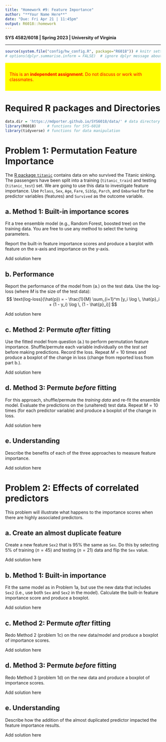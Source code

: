 ```yaml
---
title: "Homework #9: Feature Importance" 
author: "**Your Name Here**"
date: "Due: Fri Apr 21 | 11:45pm"
output: R6018::homework
---
```


**SYS 4582/6018 | Spring 2023 | University of Virginia **

*******************************************
```r
source(system.file("config/hw_config.R", package="R6018")) # knitr settings
# options(dplyr.summarise.inform = FALSE)  # ignore dplyr message about grouping
```

::: {style="background-color:yellow; color:red; display: block; border-color: black; padding:1em"}
This is an **independent assignment**. Do not discuss or work with classmates.
:::

# Required R packages and Directories

::: {.solution}
```r
data.dir = 'https://mdporter.github.io/SYS6018/data/' # data directory
library(R6018)     # functions for SYS-6018
library(tidyverse) # functions for data manipulation   
```
:::



# Problem 1: Permutation Feature Importance 

The [R package `titanic`](https://cran.r-project.org/web/packages/titanic/index.html) contains data on who survived the Titanic sinking. The passengers have been split into a training (`titanic_train`) and testing (`titanic_test`) set. We are going to use this data to investigate feature importance.
Use `Pclass`, `Sex`, `Age`, `Fare`, `SibSp`, `Parch`, and `Embarked` for the predictor variables (features) and `Survived` as the outcome variable. 


## a. Method 1: Built-in importance scores

Fit a tree ensemble model (e.g., Random Forest, boosted tree) on the training data. You are free to use any method to select the tuning parameters.

Report the built-in feature importance scores and produce a barplot with feature on the x-axis and importance on the y-axis. 

::: {.solution}
Add solution here
:::

## b. Performance 

Report the performance of the model from (a.) on the test data. Use the log-loss (where $M$ is the size of the test data):
$$ 
\text{log-loss}(\hat{p}) = - \frac{1}{M} \sum_{i=1}^m [y_i \log \, \hat{p}_i + (1 - y_i) \log \, (1 - \hat{p}_i)]
$$

::: {.solution}
Add solution here
:::

## c. Method 2: Permute *after* fitting

Use the fitted model from question (a.) to perform permutation feature importance. Shuffle/permute each variable individually on the *test set* before making predictions. Record the loss. Repeat $M=10$ times and produce a boxplot of the change in loss (change from reported loss from part b.). 

::: {.solution}
Add solution here
:::

## d. Method 3: Permute *before* fitting

For this approach, shuffle/permute the *training data* and re-fit the ensemble model. Evaluate the predictions on the (unaltered) test data. Repeat $M=10$ times (for each predictor variable) and produce a boxplot of the change in loss. 

::: {.solution}
Add solution here
:::


## e. Understanding 

Describe the benefits of each of the three approaches to measure feature importance. 

::: {.solution}
Add solution here
:::

# Problem 2: Effects of correlated predictors

This problem will illustrate what happens to the importance scores when there are highly associated predictors. 

## a. Create an almost duplicate feature

Create a new feature `Sex2` that is 95% the same as `Sex`. Do this by selecting 5% of training ($n=45$) and testing ($n=21$) data and flip the `Sex` value. 

::: {.solution}
Add solution here
:::

## b. Method 1: Built-in importance

Fit the same model as in Problem 1a, but use the new data that includes `Sex2` (i.e., use both `Sex` and `Sex2` in the model). Calculate the built-in feature importance score and produce a boxplot. 

::: {.solution}
Add solution here
:::



## c. Method 2: Permute *after* fitting

Redo Method 2 (problem 1c) on the new data/model and produce a boxplot of importance scores. 

::: {.solution}
Add solution here
:::

## d. Method 3: Permute *before* fitting

Redo Method 3 (problem 1d) on the new data and produce a boxplot of importance scores. 

::: {.solution}
Add solution here
:::


## e. Understanding

Describe how the addition of the almost duplicated predictor impacted the feature importance results.  

::: {.solution}
Add solution here
:::



